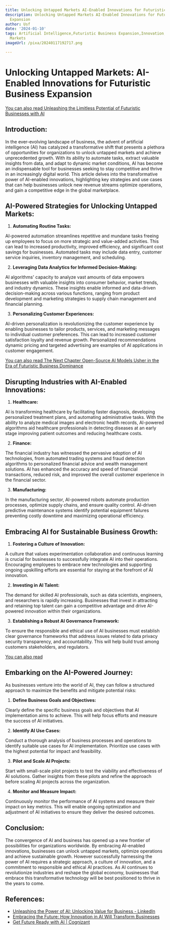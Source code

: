 ```yaml
---
title: Unlocking Untapped Markets AI-Enabled Innovations for Futuristic Business Expansion
description: Unlocking Untapped Markets AI-Enabled Innovations for Futuristic Business
  Expansion
author: Usf
date: '2024-01-10'
tags: Artificial Intelligence,Futuristic Business Expansion,Innovation,Market Expansion,Technology,Untapped
  Markets
imageUrl: /pixa/20240117192717.png

---
```

# Unlocking Untapped Markets: AI-Enabled Innovations for Futuristic Business Expansion

[You can also read Unleashing  the Limitless Potential of Futuristic Businesses with AI](Unleashing%20the%20Limitless%20Potential%20of%20Futuristic%20Businesses%20with%20AI)


## Introduction:

In the ever-evolving landscape of business, the advent of artificial intelligence (AI) has catalyzed a transformative shift that presents a plethora of opportunities for organizations to unlock untapped markets and achieve unprecedented growth. With its ability to automate tasks, extract valuable insights from data, and adapt to dynamic market conditions, AI has become an indispensable tool for businesses seeking to stay competitive and thrive  in an increasingly digital world. This article delves  into the transformative power of AI-enabled innovations,  highlighting key strategies and use cases that can help businesses unlock new revenue streams optimize operations, and gain a competitive edge in the  global marketplace.

## AI-Powered Strategies for Unlocking Untapped Markets:

1. **Automating Routine Tasks:**

AI-powered automation streamlines repetitive and mundane tasks freeing up  employees to focus on more strategic and value-added activities. This  can lead to  increased productivity, improved efficiency, and significant cost savings for businesses. Automated tasks may include data entry, customer service inquiries, inventory management, and scheduling.

2. **Leveraging  Data  Analytics for Informed Decision-Making:**

AI algorithms' capacity to analyze vast amounts of  data empowers businesses with  valuable insights into consumer behavior, market trends,  and industry dynamics. These insights enable informed and data-driven decision-making across  various  functions, ranging from product development and marketing  strategies  to  supply chain management and financial planning.

3. **Personalizing Customer Experiences:**

AI-driven  personalization is revolutionizing the customer experience by enabling businesses  to tailor products, services, and  marketing messages to individual customer preferences. This  can lead to increased  customer satisfaction loyalty and revenue growth. Personalized  recommendations  dynamic pricing and targeted advertising are examples of AI applications in customer engagement.

[You can  also read The Next Chapter Open-Source AI Models Usher  in the Era of Futuristic  Business Dominance](The%20Next%20Chapter%20Open-Source%20AI%20Models%20Usher%20in%20the%20Era%20of%20Futuristic%20Business%20Dominance)


## Disrupting  Industries with AI-Enabled Innovations:

1. **Healthcare:**

AI is  transforming healthcare by facilitating faster diagnosis,  developing personalized treatment plans, and automating administrative tasks.  With the ability to analyze medical images and  electronic health records,  AI-powered algorithms aid healthcare professionals in detecting diseases  at an early stage improving patient outcomes and reducing healthcare  costs.

2. **Finance:**

The financial industry has witnessed the pervasive adoption of AI technologies, from  automated trading systems and fraud detection algorithms to personalized financial advice and wealth management solutions.  AI has enhanced the accuracy and speed of financial transactions,  reduced risk, and improved the overall customer experience in the financial sector.

3. **Manufacturing:**

In the  manufacturing sector, AI-powered robots automate production  processes, optimize supply chains, and ensure quality control. AI-driven predictive maintenance systems identify potential equipment failures preventing  costly downtime and maximizing operational efficiency.

## Embracing  AI for Sustainable  Business Growth:

1. **Fostering a Culture of Innovation:**

A culture that values experimentation collaboration and continuous learning is crucial for businesses to successfully integrate AI into their operations. Encouraging employees to embrace new technologies and supporting  ongoing upskilling efforts are essential for staying at the forefront of  AI innovation.

2. **Investing in AI Talent:**

The demand  for  skilled AI professionals, such as data  scientists, engineers, and researchers is rapidly increasing. Businesses that invest in attracting and retaining top talent can gain a competitive advantage and drive AI-powered innovation within their organizations.

3. **Establishing a Robust AI Governance Framework:**

To ensure the  responsible and ethical use of AI businesses must establish clear governance frameworks that  address issues related to data  privacy  security transparency, and accountability. This will help build trust among customers stakeholders, and regulators.

[You can also read ]()


## Embarking on the AI-Powered Journey:

As businesses venture into  the world of AI, they can follow a  structured approach  to maximize  the benefits  and mitigate potential risks:

1. **Define Business Goals and Objectives:**

Clearly define the specific business goals and objectives that AI implementation aims to achieve. This will  help focus efforts and measure the success of AI initiatives.

2. **Identify AI Use Cases:**

Conduct a thorough analysis of business processes and  operations to identify suitable use cases  for AI  implementation.  Prioritize use cases with the highest potential for impact and feasibility.

3. **Pilot and Scale AI Projects:**

Start with small-scale pilot projects to test the  viability and effectiveness of AI solutions. Gather insights  from these pilots  and refine the approach before scaling AI projects across the organization.

4.  **Monitor and Measure Impact:**

Continuously monitor the  performance of AI systems and measure their impact on key metrics. This will enable  ongoing  optimization and adjustment  of AI initiatives to ensure they deliver the desired outcomes.

## Conclusion:

The  convergence of  AI and business has opened up a new  frontier of possibilities for organizations worldwide. By embracing AI-enabled innovations, businesses  can unlock untapped markets, optimize operations and achieve sustainable growth. However successfully harnessing the power  of AI requires a strategic approach, a culture of innovation, and a  commitment to responsible and ethical AI  practices. As AI continues to revolutionize industries and reshape the global economy, businesses that embrace this transformative technology will be  best positioned to  thrive in the years to come.

## References:
- [Unleashing the Power of AI: Unlocking Value for Business - LinkedIn](https://www.linkedin.com/pulse/unleashing-power-ai-unlocking-value-business-anshuman-magazine)
- [Embracing the Future: How Innovation in AI Will Transform Businesses](https://www.linkedin.com/pulse/embracing-future-how-innovation-ai-transform-omar-farooq?trk=pulse-article)
- [Get Future Ready with AI | Cognizant](https://www.cognizant.com/us/en/aem-i/future-ready-ai)
